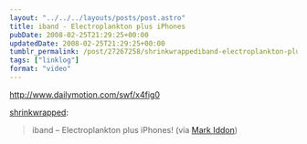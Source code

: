 ```yaml
---
layout: "../../../layouts/posts/post.astro"
title: iband - Electroplankton plus iPhones
pubDate: 2008-02-25T21:29:25+00:00
updatedDate: 2008-02-25T21:29:25+00:00
tumblr_permalink: /post/27267258/shrinkwrappediband-electroplankton-plus
tags: ["linklog"]
format: "video"
---
```


http://www.dailymotion.com/swf/x4fig0

[shrinkwrapped][1]:

> iband &#8211; Electroplankton plus iPhones! (via [Mark Iddon][2])

[1]: http://tumblefeed.thair.net/post/27235068
[2]: http://markiddon.wordpress.com/2008/02/25/multiplatform-music-to-my-ears/
